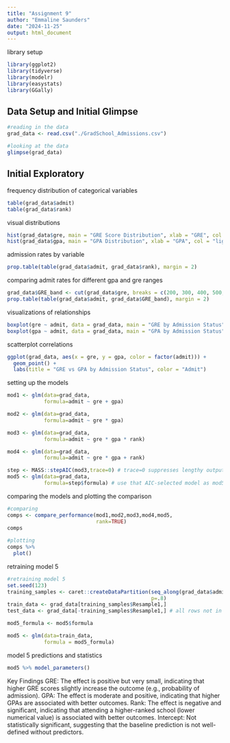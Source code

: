 ```yaml
---
title: "Assignment 9"
author: "Emmaline Saunders"
date: "2024-11-25"
output: html_document
---
```

library setup
```r
library(ggplot2)
library(tidyverse)
library(modelr)
library(easystats)
library(GGally)
```

## Data Setup and Initial Glimpse

```r
#reading in the data
grad_data <- read.csv("./GradSchool_Admissions.csv")

#looking at the data 
glimpse(grad_data)
```

## Initial Exploratory 

frequency distribution of categorical variables
```r
table(grad_data$admit)
table(grad_data$rank)
```

visual distributions
```r
hist(grad_data$gre, main = "GRE Score Distribution", xlab = "GRE", col = "lightblue")
hist(grad_data$gpa, main = "GPA Distribution", xlab = "GPA", col = "lightgreen")
```

admission rates by variable
```r
prop.table(table(grad_data$admit, grad_data$rank), margin = 2)
```

comparing admit rates for different gpa and gre ranges
```r
grad_data$GRE_band <- cut(grad_data$gre, breaks = c(200, 300, 400, 500, 600, 700, 800))
prop.table(table(grad_data$admit, grad_data$GRE_band), margin = 2)
```

visualizations of relationships
```r
boxplot(gre ~ admit, data = grad_data, main = "GRE by Admission Status", col = c("red", "green"))
boxplot(gpa ~ admit, data = grad_data, main = "GPA by Admission Status", col = c("red", "green"))

```

scatterplot correlations
```r
ggplot(grad_data, aes(x = gre, y = gpa, color = factor(admit))) +
  geom_point() +
  labs(title = "GRE vs GPA by Admission Status", color = "Admit")

```

setting up the models
```r
mod1 <- glm(data=grad_data,
            formula=admit ~ gre + gpa)

mod2 <- glm(data=grad_data,
            formula=admit ~ gre * gpa)

mod3 <- glm(data=grad_data,
            formula=admit ~ gre * gpa * rank)

mod4 <- glm(data=grad_data,
            formula=admit ~ gre * gpa + rank)

step <- MASS::stepAIC(mod3,trace=0) # trace=0 suppresses lengthy output to console
mod5 <- glm(data=grad_data,
            formula=step$formula) # use that AIC-selected model as mod5 (it's too big to print here)

```


comparing the models and plotting the comparison
```r
#comparing
comps <- compare_performance(mod1,mod2,mod3,mod4,mod5,
                             rank=TRUE)
comps
 
#plotting
comps %>%
  plot()

```

retraining model 5
```r
#retraining model 5
set.seed(123)
training_samples <- caret::createDataPartition(seq_along(grad_data$admit),
                                               p=.8)
train_data <- grad_data[training_samples$Resample1,]
test_data <- grad_data[-training_samples$Resample1,] # all rows not in training_samples

mod5_formula <- mod5$formula

mod5 <- glm(data=train_data,
            formula = mod5_formula)

```


model 5 predictions and statistics
```r
mod5 %>% model_parameters()

```


Key Findings
GRE: The effect is positive but very small, indicating that higher GRE scores slightly increase the outcome (e.g., probability of admission).
GPA: The effect is moderate and positive, indicating that higher GPAs are associated with better outcomes.
Rank: The effect is negative and significant, indicating that attending a higher-ranked school (lower numerical value) is associated with better outcomes.
Intercept: Not statistically significant, suggesting that the baseline prediction is not well-defined without predictors.
